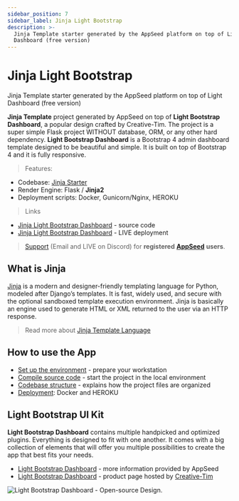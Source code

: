 ```yaml
---
sidebar_position: 7
sidebar_label: Jinja Light Bootstrap
description: >-
  Jinja Template starter generated by the AppSeed platform on top of Light
  Dashboard (free version)
---
```


# Jinja Light Bootstrap

<SubHeading> Jinja Template starter generated by the AppSeed platform on top of Light Dashboard (free version)</SubHeading>

**Jinja Template** project generated by AppSeed on top of **Light Bootstrap Dashboard**, a popular design crafted by Creative-Tim. The project is a super simple Flask project WITHOUT database, ORM, or any other hard dependency. **Light Bootstrap Dashboard** is a Bootstrap 4 admin dashboard template designed to be beautiful and simple. It is built on top of Bootstrap 4 and it is fully responsive.

> Features:

- Codebase: [Jinja Starter](../../boilerplate-code/boilerplate-jinja.md)
- Render Engine: Flask / **Jinja2**
- Deployment scripts: Docker, Gunicorn/Nginx, HEROKU

> Links

- [Jinja Light Bootstrap Dashboard](https://github.com/app-generator/jinja-light-bootstrap) - source code
- [Jinja Light Bootstrap Dashboard](https://jinja-template-light-bootstrap.appseed.us/) - LIVE deployment

> [Support](https://appseed.us/support) (Email and LIVE on Discord) for **registered** [**AppSeed**](https://appseed.us/) **users**.

## What is Jinja

[Jinja](https://jinja.palletsprojects.com/en/2.11.x/) is a modern and designer-friendly templating language for Python, modeled after Django’s templates. It is fast, widely used, and secure with the optional sandboxed template execution environment. Jinja is basically an engine used to generate HTML or XML returned to the user via an HTTP response.

> Read more about [Jinja Template Language](../../content/what-is/jinja.md)

## How to use the App

- [Set up the environment](../../boilerplate-code/boilerplate-jinja.md#environment) - prepare your workstation
- [Compile source code](../../boilerplate-code/boilerplate-jinja.md#build-the-app) - start the project in the local environment
- [Codebase structure](../../boilerplate-code/boilerplate-jinja.md#codebase-structure) - explains how the project files are organized
- [Deployment](../../boilerplate-code/boilerplate-jinja.md#deployment): Docker and HEROKU

## Light Bootstrap UI Kit

**Light Bootstrap Dashboard** contains multiple handpicked and optimized plugins. Everything is designed to fit with one another. It comes with a big collection of elements that will offer you multiple possibilities to create the app that best fits your needs.

- [Light Bootstrap Dashboard](../../content/bootstrap-template/light-bootstrap-dashboard.md) - more information provided by AppSeed
- [Light Bootstrap Dashboard](https://bit.ly/2ZEXOU3) - product page hosted by [Creative-Tim](../../content/partners/creative-tim.md)

![Light Bootstrap Dashboard - Open-source Design.](../../../static/assets/light-bootstrap-dashboard.jpg)
